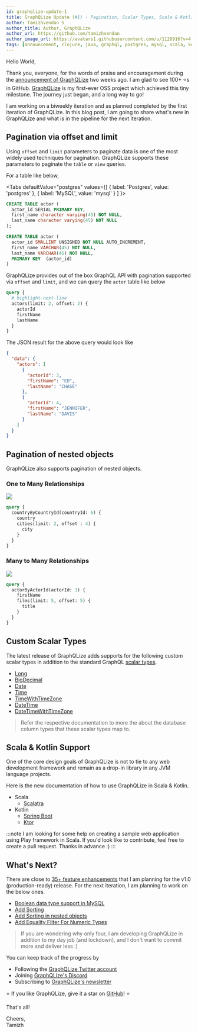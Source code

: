```yaml
---
id: graphqlize-update-1
title: GraphQLize Update (#1) - Pagination, Scalar Types, Scala & Kotlin Support
author: Tamizhvendan S
author_title: Author, GraphQLize
author_url: https://github.com/tamizhvendan
author_image_url: https://avatars1.githubusercontent.com/u/1128916?v=4
tags: [announcement, clojure, java, graphql, postgres, mysql, scala, kotlin]
---
```


Hello World, 

Thank you, everyone, for the words of praise and encouragement during the [announcement of GraphQLize](https://www.graphqlize.org/blog/announcing-graphqlize-alpha) two weeks ago. I am glad to see 100+ ⭐️s in GitHub. [GraphQLize](https://github.com/graphqlize/graphqlize) is my first-ever OSS project which achieved this tiny milestone. The journey just began, and a long way to go!

I am working on a biweekly iteration and as planned completed by the first iteration of GraphQLize. In this blog post, I am going to share what's new in GraphQLize and what is in the pipeline for the next iteration. 

<!--truncate-->

## Pagination via offset and limit

Using `offset` and `limit` parameters to paginate data is one of the most widely used techniques for pagination. GraphQLize supports these parameters to paginate the `table` or `view` queries. 

For a table like below,



<Tabs
  defaultValue="postgres"
  values={[
    { label: 'Postgres', value: 'postgres' },
    { label: 'MySQL', value: 'mysql' }
  ]
}>
<TabItem value="postgres">

```sql
CREATE TABLE actor (
  actor_id SERIAL PRIMARY KEY,
  first_name character varying(45) NOT NULL,
  last_name character varying(45) NOT NULL
);
```

</TabItem>
<TabItem value="mysql">

```sql
CREATE TABLE actor (
  actor_id SMALLINT UNSIGNED NOT NULL AUTO_INCREMENT,
  first_name VARCHAR(45) NOT NULL,
  last_name VARCHAR(45) NOT NULL,
  PRIMARY KEY  (actor_id)
)
```

</TabItem>

</Tabs>

GraphQLize provides out of the box GraphQL API with pagination supported via `offset` and `limit`, and we can query the `actor` table like below

```graphql
query {
  # highlight-next-line
  actors(limit: 2, offset: 2) {
    actorId
    firstName
    lastName
  }
}
```

The JSON result for the above query would look like 

```json
{
  "data": {
    "actors": [
      {
        "actorId": 3,
        "firstName": "ED",
        "lastName": "CHASE"
      },
      {
        "actorId": 4,
        "firstName": "JENNIFER",
        "lastName": "DAVIS"
      }
    ]
  }
}
```

## Pagination of nested objects

GraphQLize also supports pagination of nested objects.

### One to Many Relationships

![](/img/address_city_country_er_diagram.png)

```graphql {4}
query {
  countryByCountryId(countryId: 6) {
    country
    cities(limit: 2, offset : 4) {
      city
    }
  }
}
```


### Many to Many Relationships

![](/img/film_actor_er_diagram.png)

```graphql {4}
query {
  actorByActorId(actorId: 1) {
    firstName
    films(limit: 5, offset: 5) {
      title
    }
  }
}
```

## Custom Scalar Types

The latest release of GraphQLize adds supports for the following custom scalar types in addition to the standard GraphQL [scalar types](https://graphql.org/learn/schema/#scalar-types).

* [Long](/docs/graphql_schema/custom-scalar-types#long)
* [BigDecimal](/docs/graphql_schema/custom-scalar-types#bigdecimal)
* [Date](/docs/graphql_schema/custom-scalar-types#date)
* [Time](/docs/graphql_schema/custom-scalar-types#time)
* [TimeWithTimeZone](/docs/graphql_schema/custom-scalar-types#timewithtimezone)
* [DateTime](/docs/graphql_schema/custom-scalar-types#datetime)
* [DateTimeWithTimeZone](/docs/graphql_schema/custom-scalar-types#datetimwithtimezone)

> Refer the respective documentation to more the about the database column types that these scalar types map to.


## Scala & Kotlin Support

One of the core design goals of GraphQLize is not to tie to any web development framework and remain as a drop-in library in any JVM language projects. 

Here is the new documentation of how to use GraphQLize in Scala & Kotlin.

* Scala
  - [Scalatra](/docs/getting_started/scala/scalatra)
* Kotlin
  - [Spring Boot](/docs/getting_started/kotlin/springboot)
  - [Ktor](/docs/getting_started/kotlin/ktor)

:::note
I am looking for some help on creating a sample web application using Play framework in Scala. If you'd look like to contribute, feel free to create a pull request. Thanks in advance :)
:::

## What's Next?

There are close to [35+ feature enhancements](https://github.com/graphqlize/graphqlize/issues?q=is%3Aissue+is%3Aopen+sort%3Acreated-asc) that I am planning for the v1.0 (production-ready) release. For the next iteration, I am planning to work on the below ones.

* [Boolean data type support in MySQL](https://github.com/graphqlize/graphqlize/issues/10)
* [Add Sorting](https://github.com/graphqlize/graphqlize/issues/7)
* [Add Sorting in nested objects](https://github.com/graphqlize/graphqlize/issues/18)
* [Add Equality Filter For Numeric Types](https://github.com/graphqlize/graphqlize/issues/19)

> If you are wondering why only four, I am developing GraphQLize in addition to my day job (and lockdown), and I don't want to commit more and deliver less :)

You can keep track of the progress by

- Following the [GraphQLize Twitter account](https://twitter.com/graphqlize)
- Joining [GraphQLize's Discord](https://discord.gg/akkdPqf)
- Subscribing to [GraphQLize's newsletter](https://tinyletter.com/graphqlize-org)

⭐️ If you like GraphQLize, give it a star on <a target="_blank" rel="noopener noreferrer" href="https://github.com/graphqlize/graphqlize">GitHub</a>! ⭐️

That's all!

Cheers,  
Tamizh